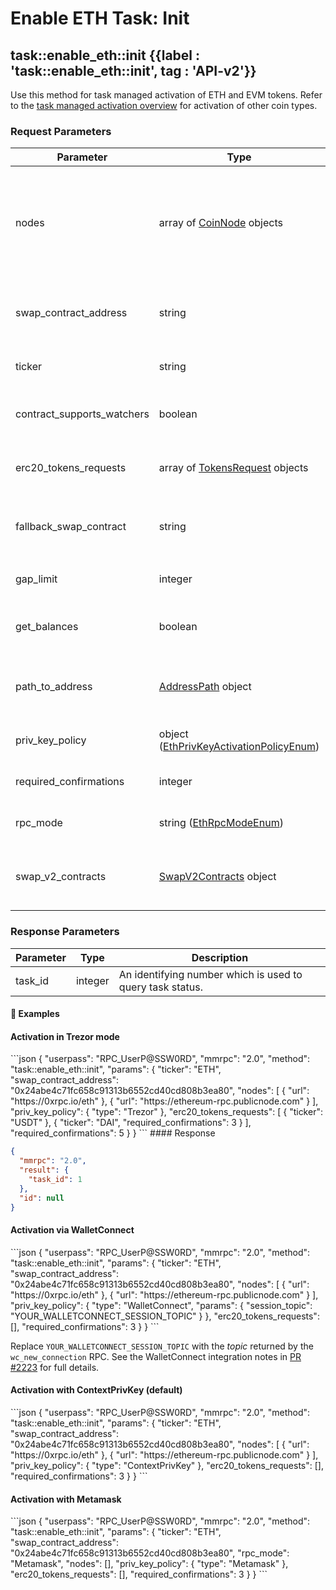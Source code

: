 
# Enable ETH Task: Init

## task::enable\_eth::init {{label : 'task::enable_eth::init', tag : 'API-v2'}}

Use this method for task managed activation of ETH and EVM tokens. Refer to the [task managed activation overview](/komodo-defi-framework/api/v20/coin_activation/task_managed/) for activation of other coin types.

### Request Parameters

| Parameter                    | Type                                                                                                                               | Required |             Default            | Description                                                                                                                                              |
| ---------------------------- | ---------------------------------------------------------------------------------------------------------------------------------- | :------: | :----------------------------: | -------------------------------------------------------------------------------------------------------------------------------------------------------- |
| nodes                        | array of [CoinNode](/komodo-defi-framework/api/common_structures/activation/#coin-node) objects                                    |     ✓    |                -               | One or more RPC nodes used to communicate with the Ethereum network. Each object must include a `url` (string) and may include `komodo_proxy` (boolean). |
| swap\_contract\_address      | string                                                                                                                             |     ✓    |                -               | Address of the Komodo atomic-swap smart-contract deployed on the target chain.                                                                           |
| ticker                       | string                                                                                                                             |     ✓    |                -               | Ticker of the ETH-based platform coin you want to enable.                                                                                                |
| contract\_supports\_watchers | boolean                                                                                                                            |     ✗    |             `false`            | Set to `true` if the deployed swap contract supports watcher extensions.                                                                                 |
| erc20\_tokens\_requests      | array of [TokensRequest](/komodo-defi-framework/api/common_structures/activation/#tokens-request) objects                          |     ✗    |                -               | Token activation requests to execute along with the platform coin.                                                                                       |
| fallback\_swap\_contract     | string                                                                                                                             |     ✗    |                -               | Optional fallback contract address used when the primary `swap_contract_address` fails.                                                                  |
| gap\_limit                   | integer                                                                                                                            |     ✗    |              `20`              | HD-wallet gap-limit to use when scanning for used addresses.                                                                                             |
| get\_balances                | boolean                                                                                                                            |     ✗    |             `true`             | When `false`, balances are not queried after activation, making the call return faster.                                                                  |
| path\_to\_address            | [AddressPath](/komodo-defi-framework/api/common_structures/activation/#address-derivation-path) object                   |     ✗    |                -               | A standard [AddressPath](/komodo-defi-framework/api/common_structures/wallet/#address-path) object (`account/change/index`) used to derive a non-standard address. |
| priv\_key\_policy            | object ([EthPrivKeyActivationPolicyEnum](/komodo-defi-framework/api/common_structures/enums/#eth-priv-key-activation-policy-enum)) |     ✗    | `{ "type": "ContextPrivKey" }` | Determines where the private key comes from.                                                                                                             |
| required\_confirmations      | integer                                                                                                                            |     ✗    |               `3`              | Number of block confirmations to wait for critical swap steps.                                                                                           |
| rpc\_mode                    | string ([EthRpcModeEnum](/komodo-defi-framework/api/common_structures/enums/#eth-rpc-mode-enum))                                   |     ✗    |           `"Default"`          | Set to `"Metamask"` when activating through MetaMask (web only).                                                                                         |
| swap\_v2\_contracts          | [SwapV2Contracts](/komodo-defi-framework/api/common_structures/activation/#swap-v2-contracts) object                               |     ✗    |                -               | Advanced: addresses of maker-, taker- and NFT-swap V2 contracts, if they differ from the defaults.                                                       |

### Response Parameters

| Parameter | Type    | Description                                               |
| --------- | ------- | --------------------------------------------------------- |
| task\_id  | integer | An identifying number which is used to query task status. |

#### 📌 Examples

#### Activation in Trezor mode

<CodeGroup title="ETH/EVM Activation (Trezor mode)" tag="POST" label="task::enable_eth::init" mm2MethodDecorate="true">
  ```json
  {
    "userpass": "RPC_UserP@SSW0RD",
    "mmrpc": "2.0",
    "method": "task::enable_eth::init",
    "params": {
      "ticker": "ETH",
      "swap_contract_address": "0x24abe4c71fc658c91313b6552cd40cd808b3ea80",
      "nodes": [
        {
          "url": "https://0xrpc.io/eth"
        },
        {
          "url": "https://ethereum-rpc.publicnode.com"
        }
      ],
      "priv_key_policy": {
        "type": "Trezor"
      },
      "erc20_tokens_requests": [
        {
          "ticker": "USDT"
        },
        {
          "ticker": "DAI",
          "required_confirmations": 3
        }
      ],
      "required_confirmations": 5
    }
  }
  ```
</CodeGroup>

<CollapsibleSection expandedText="Hide Response" collapsedText="Show Response">
  #### Response

  ```json
  {
    "mmrpc": "2.0",
    "result": {
      "task_id": 1
    },
    "id": null
  }
  ```
</CollapsibleSection>

#### Activation via WalletConnect

<CodeGroup title="ETH/EVM Activation (WalletConnect)" tag="POST" label="task::enable_eth::init" mm2MethodDecorate="true">
  ```json
  {
    "userpass": "RPC_UserP@SSW0RD",
    "mmrpc": "2.0",
    "method": "task::enable_eth::init",
    "params": {
      "ticker": "ETH",
      "swap_contract_address": "0x24abe4c71fc658c91313b6552cd40cd808b3ea80",
      "nodes": [
        {
          "url": "https://0xrpc.io/eth"
        },
        {
          "url": "https://ethereum-rpc.publicnode.com"
        }
      ],
      "priv_key_policy": {
        "type": "WalletConnect",
        "params": {
          "session_topic": "YOUR_WALLETCONNECT_SESSION_TOPIC"
        }
      },
      "erc20_tokens_requests": [],
      "required_confirmations": 3
    }
  }
  ```
</CodeGroup>

<Note type="info">Replace <code>YOUR\_WALLETCONNECT\_SESSION\_TOPIC</code> with the <em>topic</em> returned by the <code>wc\_new\_connection</code> RPC. See the WalletConnect integration notes in <a href="https://github.com/KomodoPlatform/komodo-defi-framework/pull/2223">PR #2223</a> for full details.</Note>

#### Activation with ContextPrivKey (default)

<CodeGroup title="ETH/EVM Activation (ContextPrivKey)" tag="POST" label="task::enable_eth::init" mm2MethodDecorate="true">
  ```json
  {
    "userpass": "RPC_UserP@SSW0RD",
    "mmrpc": "2.0",
    "method": "task::enable_eth::init",
    "params": {
      "ticker": "ETH",
      "swap_contract_address": "0x24abe4c71fc658c91313b6552cd40cd808b3ea80",
      "nodes": [
        {
          "url": "https://0xrpc.io/eth"
        },
        {
          "url": "https://ethereum-rpc.publicnode.com"
        }
      ],
      "priv_key_policy": {
        "type": "ContextPrivKey"
      },
      "erc20_tokens_requests": [],
      "required_confirmations": 3
    }
  }
  ```
</CodeGroup>

#### Activation with Metamask

<CodeGroup title="ETH/EVM Activation (Metamask)" tag="POST" label="task::enable_eth::init" mm2MethodDecorate="true">
  ```json
  {
    "userpass": "RPC_UserP@SSW0RD",
    "mmrpc": "2.0",
    "method": "task::enable_eth::init",
    "params": {
      "ticker": "ETH",
      "swap_contract_address": "0x24abe4c71fc658c91313b6552cd40cd808b3ea80",
      "rpc_mode": "Metamask",
      "nodes": [],
      "priv_key_policy": {
        "type": "Metamask"
      },
      "erc20_tokens_requests": [],
      "required_confirmations": 3
    }
  }
  ```
</CodeGroup>
